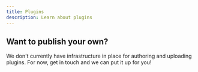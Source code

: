 ```yaml
---
title: Plugins
description: Learn about plugins
---
```


## Want to publish your own?

We don't currently have infrastructure in place for authoring and uploading
plugins. For now, get in touch and we can put it up for you!
